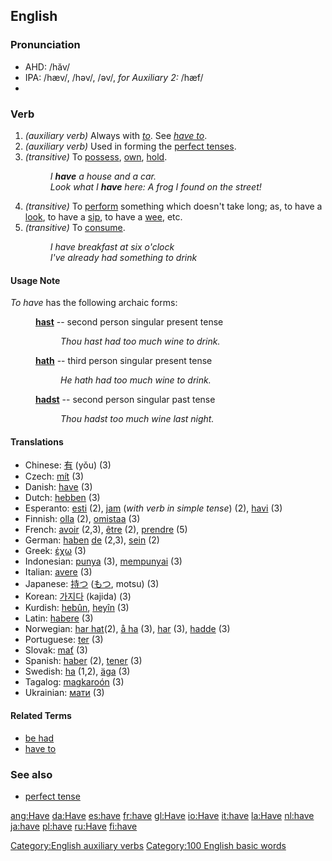 ==English==

===Pronunciation===
*AHD: /hăv/
*IPA: /hæv/, /həv/, /əv/, ''for Auxiliary 2:'' /hæf/
*{{audio|en-us-have.ogg|Audio (US)}}

===Verb===
{{irregverb|'''to have'''|'''[[has]] '''or, archaic,''' [[hath]]'''|'''[[had]]'''|'''[[had]]'''|'''[[having]]'''}}

#''(auxiliary verb)'' Always with ''[[to]]''. See ''[[have to]]''.
#''(auxiliary verb)'' Used in forming the [[perfect tense]]s.
#''(transitive)'' To [[possess]], [[own]], [[hold]].
#:''I '''have''' a house and a car.''
#:''Look what I '''have''' here: A frog I found on the street!''
#''(transitive)'' To [[perform]] something which doesn't take long; as, to have a [[look]], to have a [[sip]], to have a [[wee]], etc.
#''(transitive)'' To [[consume]].
#: ''I have breakfast at six o'clock''
#: ''I've already had something to drink''

====Usage Note====
''To have'' has the following archaic forms:
: '''[[hast]]''' -- second person singular present tense
:: ''Thou hast had too much wine to drink.''
: '''[[hath]]''' -- third person singular present tense
:: ''He hath had too much wine to drink.''
: '''[[hadst]]''' -- second person singular past tense
:: ''Thou hadst too much wine last night.''

====Translations====
*Chinese: [[有]] (yǒu) (3)
*Czech: [[mít]] (3)
*Danish: [[have]] (3)
*Dutch: [[hebben]] (3)
*Esperanto: [[esti]] (2), [[jam]] (''with verb in simple tense'') (2), [[havi]] (3)
*Finnish: [[olla]] (2), [[omistaa]] (3)
*French: [[avoir]] (2,3), [[être]] (2), [[prendre]] (5)
*German: [[haben]] [[:de:haben|de]] (2,3), [[sein]] (2)
*Greek: [[έχω]] (3)
*Indonesian: [[punya]] (3), [[punya|mempunyai]] (3)
*Italian: [[avere]] (3)
*Japanese: [[持つ]] ([[もつ]], motsu) (3)
*Korean: [[가지다]] (kajida) (3)
*Kurdish: [[hebûn]], [[heyîn]] (3)
*Latin: [[habere]] (3)
*Norwegian: [[har hat]](2), [[å ha]] (3), [[har]] (3), [[hadde]] (3)
*Portuguese: [[ter]] (3)
*Slovak: [[mať]] (3)
*Spanish: [[haber]] (2), [[tener]] (3)
*Swedish: [[ha]] (1,2), [[äga]] (3)
*Tagalog: [[magkaroón]] (3)
*Ukrainian: [[мати#Verb|мати]] (3)

====Related Terms====
*[[be had]]
*[[have to]]

===See also===
*[[perfect tense]]

[[Category:English auxiliary verbs]]
[[Category:100 English basic words]]

[[ang:Have]]
[[da:Have]]
[[es:have]]
[[fr:have]]
[[gl:Have]]
[[io:Have]]
[[it:have]]
[[la:Have]]
[[nl:have]]
[[ja:have]]
[[pl:have]]
[[ru:Have]]
[[fi:have]]